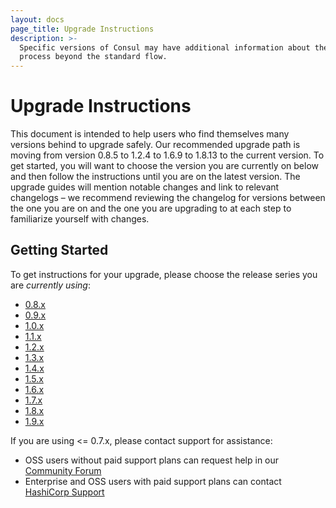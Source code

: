 ```yaml
---
layout: docs
page_title: Upgrade Instructions
description: >-
  Specific versions of Consul may have additional information about the upgrade
  process beyond the standard flow.
---
```


# Upgrade Instructions

This document is intended to help users who find themselves many versions behind to upgrade safely.
Our recommended upgrade path is moving from version 0.8.5 to 1.2.4 to 1.6.9 to 1.8.13 to the current version. To get
started, you will want to choose the version you are currently on below and then follow the instructions
until you are on the latest version. The upgrade guides will mention notable changes and link to relevant
changelogs – we recommend reviewing the changelog for versions between the one you are on and the
one you are upgrading to at each step to familiarize yourself with changes.

## Getting Started

To get instructions for your upgrade, please choose the release series you are _currently using_:

- [0.8.x](/docs/upgrading/instructions/upgrade-to-1-2-x)
- [0.9.x](/docs/upgrading/instructions/upgrade-to-1-2-x)
- [1.0.x](/docs/upgrading/instructions/upgrade-to-1-2-x)
- [1.1.x](/docs/upgrading/instructions/upgrade-to-1-2-x)
- [1.2.x](/docs/upgrading/instructions/upgrade-to-1-6-x)
- [1.3.x](/docs/upgrading/instructions/upgrade-to-1-6-x)
- [1.4.x](/docs/upgrading/instructions/upgrade-to-1-6-x)
- [1.5.x](/docs/upgrading/instructions/upgrade-to-1-6-x)
- [1.6.x](/docs/upgrading/instructions/upgrade-to-1-8-x)
- [1.7.x](/docs/upgrading/instructions/upgrade-to-1-8-x)
- [1.8.x](/docs/upgrading/instructions/upgrade-to-1-10-x)
- [1.9.x](/docs/upgrading/instructions/upgrade-to-1-10-x)

If you are using <= 0.7.x, please contact support for assistance:

- OSS users without paid support plans can request help in our [Community Forum](https://discuss.hashicorp.com/c/consul/29)
- Enterprise and OSS users with paid support plans can contact [HashiCorp Support](https://support.hashicorp.com/)
